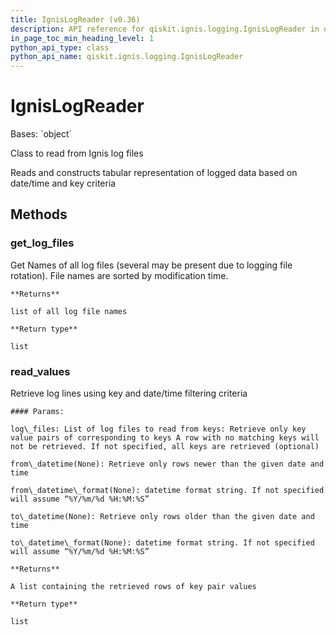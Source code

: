 ```yaml
---
title: IgnisLogReader (v0.36)
description: API reference for qiskit.ignis.logging.IgnisLogReader in qiskit v0.36
in_page_toc_min_heading_level: 1
python_api_type: class
python_api_name: qiskit.ignis.logging.IgnisLogReader
---
```


# IgnisLogReader

<Class id="qiskit.ignis.logging.IgnisLogReader" isDedicatedPage={true} github="https://github.com/qiskit-community/qiskit-ignis/tree/stable/0.7/qiskit/ignis/logging/ignis_logging.py" signature="IgnisLogReader" modifiers="class">
  Bases: `object`

  Class to read from Ignis log files

  Reads and constructs tabular representation of logged data based on date/time and key criteria

  ## Methods

  <span id="qiskit-ignis-logging-ignislogreader-get-log-files" />

  ### get\_log\_files

  <Function id="qiskit.ignis.logging.IgnisLogReader.get_log_files" signature="IgnisLogReader.get_log_files()">
    Get Names of all log files (several may be present due to logging file rotation). File names are sorted by modification time.

    **Returns**

    list of all log file names

    **Return type**

    list
  </Function>

  <span id="qiskit-ignis-logging-ignislogreader-read-values" />

  ### read\_values

  <Function id="qiskit.ignis.logging.IgnisLogReader.read_values" signature="IgnisLogReader.read_values(log_files=None, keys=None, from_datetime=None, from_datetime_format=None, to_datetime=None, to_datetime_format=None)">
    Retrieve log lines using key and date/time filtering criteria

    #### Params:

    log\_files: List of log files to read from keys: Retrieve only key value pairs of corresponding to keys A row with no matching keys will not be retrieved. If not specified, all keys are retrieved (optional)

    from\_datetime(None): Retrieve only rows newer than the given date and time

    from\_datetime\_format(None): datetime format string. If not specified will assume “%Y/%m/%d %H:%M:%S”

    to\_datetime(None): Retrieve only rows older than the given date and time

    to\_datetime\_format(None): datetime format string. If not specified will assume “%Y/%m/%d %H:%M:%S”

    **Returns**

    A list containing the retrieved rows of key pair values

    **Return type**

    list
  </Function>
</Class>

